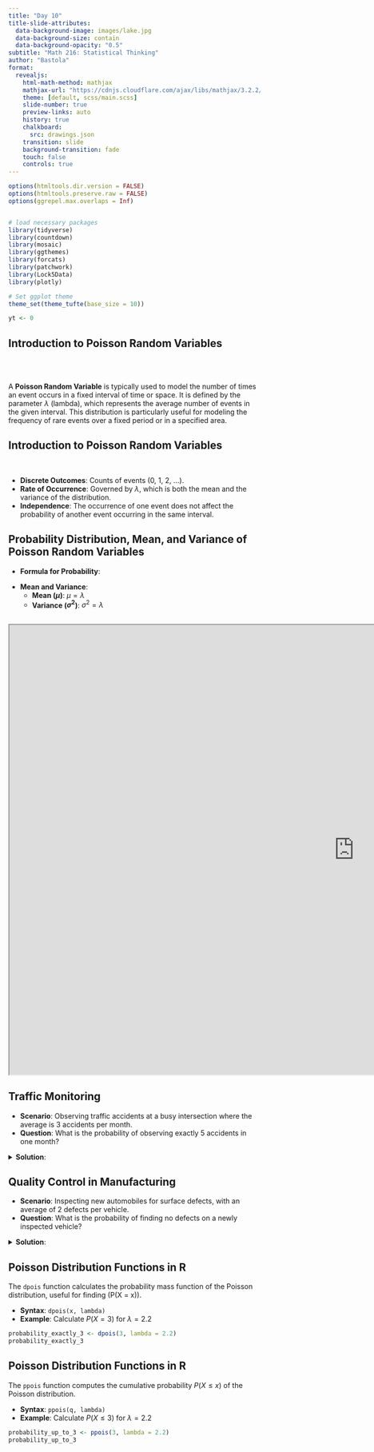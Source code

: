 ```yaml
---
title: "Day 10"
title-slide-attributes:
  data-background-image: images/lake.jpg
  data-background-size: contain
  data-background-opacity: "0.5"
subtitle: "Math 216: Statistical Thinking"
author: "Bastola"
format:
  revealjs:
    html-math-method: mathjax
    mathjax-url: "https://cdnjs.cloudflare.com/ajax/libs/mathjax/3.2.2/MathJax.js" 
    theme: [default, scss/main.scss]
    slide-number: true
    preview-links: auto
    history: true
    chalkboard: 
      src: drawings.json
    transition: slide
    background-transition: fade    
    touch: false
    controls: true
---
```


```r
options(htmltools.dir.version = FALSE)
options(htmltools.preserve.raw = FALSE)
options(ggrepel.max.overlaps = Inf)


# load necessary packages
library(tidyverse)
library(countdown)
library(mosaic)
library(ggthemes)
library(forcats)
library(patchwork)
library(Lock5Data)
library(plotly)

# Set ggplot theme
theme_set(theme_tufte(base_size = 10))

yt <- 0
```




## Introduction to Poisson Random Variables {.font90}

<br>
<br>

::: {.callout-note title="Definition"}

A **Poisson Random Variable** is typically used to model the number of times an event occurs in a fixed interval of time or space. It is defined by the parameter $\lambda$ (lambda), which represents the average number of events in the given interval. This distribution is particularly useful for modeling the frequency of rare events over a fixed period or in a specified area.


:::



## Introduction to Poisson Random Variables {.font80}

<br>

::: cle6

- **Discrete Outcomes**: Counts of events (0, 1, 2, ...).
- **Rate of Occurrence**: Governed by $\lambda$, which is both the mean and the variance of the distribution.
- **Independence**: The occurrence of one event does not affect the probability of another event occurring in the same interval.

:::



## Probability Distribution, Mean, and Variance of Poisson Random Variables {.font70}


::: cle7
- **Formula for Probability**:

\begin{align*}
p(x)&=\frac{\lambda^x e^{-\lambda}}{x!}\quad(x=0,1,2,\ldots)
\end{align*}

- **Mean and Variance**:
  - **Mean ($\mu$)**: $\mu=\lambda$
  - **Variance ($\sigma^2$)**: $\sigma^2=\lambda$


:::

##

```{=html}
<iframe width="1380" height="900" src="https://www.geogebra.org/m/mehn8u8s" title="Webpage example"></iframe>
```



## Traffic Monitoring

::: cle8
::: font80

- **Scenario**: Observing traffic accidents at a busy intersection where the average is 3 accidents per month.
- **Question**: What is the probability of observing exactly 5 accidents in one month?


<details><summary>**Solution**:</summary>

Using $\lambda=3$,
  $$p(5)=\frac{3^5 e^{-3}}{5!}\approx0.1008$$
</details>

:::
:::

## Quality Control in Manufacturing {.font80}

::: cle9

- **Scenario**: Inspecting new automobiles for surface defects, with an average of 2 defects per vehicle.
- **Question**: What is the probability of finding no defects on a newly inspected vehicle?

<details><summary>**Solution**:</summary>

Using $\lambda=2$,
  $$p(0)=\frac{2^0 e^{-2}}{0!}=e^{-2}\approx0.1353$$
</details>

:::




## Poisson Distribution Functions in R {.font60}

::: cle11

The `dpois` function calculates the probability mass function of the Poisson distribution, useful for finding \(P(X = x)\).

- **Syntax**: `dpois(x, lambda)`
- **Example**: Calculate $P(X = 3)$ for $\lambda = 2.2$

```r
probability_exactly_3 <- dpois(3, lambda = 2.2)
probability_exactly_3
```

:::

## Poisson Distribution Functions in R {.font60}

::: cle13

The `ppois` function computes the cumulative probability $P(X \leq x)$ of the Poisson distribution.

- **Syntax**: `ppois(q, lambda)`
- **Example**: Calculate $P(X \leq 3)$ for $\lambda=2.2$

```r
probability_up_to_3 <- ppois(3, lambda = 2.2)
probability_up_to_3
```

:::

